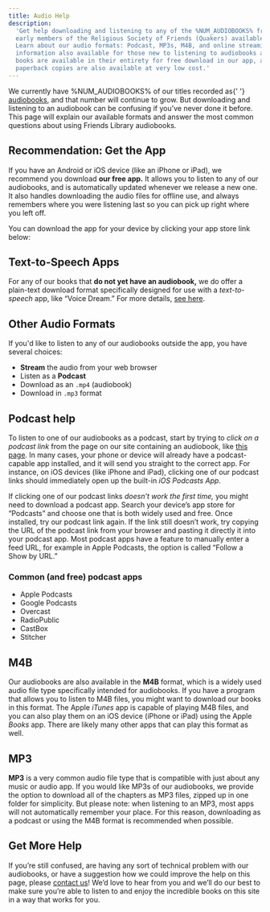 ```yaml
---
title: Audio Help
description:
  'Get help downloading and listening to any of the %NUM_AUDIOBOOKS% free audiobooks from
  early members of the Religious Society of Friends (Quakers) available on this site.
  Learn about our audio formats: Podcast, MP3s, M4B, and online streaming. Additional
  information also available for those new to listening to audiobooks as podcasts. All
  books are available in their entirety for free download in our app, as EPUB or PDF, and
  paperback copies are also available at very low cost.'
---
```


<Lead>
  We currently have %NUM_AUDIOBOOKS% of our titles recorded as{' '}
  <a href="./audiobooks">audiobooks</a>, and that number will continue to grow. But
  downloading and listening to an audiobook can be confusing if you&rsquo;ve never done it
  before. This page will explain our available formats and answer the most common
  questions about using Friends Library audiobooks.
</Lead>

## Recommendation: Get the App

If you have an Android or iOS device (like an iPhone or iPad), we recommend you download
**our free app.** It allows you to listen to any of our audiobooks, and is automatically
updated whenever we release a new one. It also handles downloading the audio files for
offline use, and always remembers where you were listening last so you can pick up right
where you left off.

<AppScreenshots emphasizing="listen" />

You can download the app for your device by clicking your app store link below:

<AppStoreBadgeLinks />

## Text-to-Speech Apps

For any of our books that **do not yet have an audiobook,** we do offer a plain-text
download format specifically designed for use with a _text-to-speech_ app, like “Voice
Dream.” For more details, [see here](/plain-text-format).

## Other Audio Formats

If you'd like to listen to any of our audiobooks outside the app, you have several
choices:

- **Stream** the audio from your web browser
- Listen as a **Podcast**
- Download as an `.mp4` (audiobook)
- Download in `.mp3` format

## Podcast help

To listen to one of our audiobooks as a podcast, start by trying to _click on a podcast
link_ from the page on our site containing an audiobook, like
[this page](/william-penn/no-cross-no-crown#audiobook). In many cases, your phone or
device will already have a podcast-capable app installed, and it will send you straight to
the correct app. For instance, on iOS devices (like iPhone and iPad), clicking one of our
podcast links should immediately open up the built-in _iOS Podcasts App_.

If clicking one of our podcast links _doesn’t work the first time,_ you might need to
download a podcast app. Search your device&rsquo;s app store for &ldquo;Podcasts&rdquo;
and choose one that is both widely used and free. Once installed, try our podcast link
again. If the link still doesn’t work, try copying the URL of the podcast link from your
browser and pasting it directly it into your podcast app. Most podcast apps have a feature
to manually enter a feed URL, for example in Apple Podcasts, the option is called “Follow
a Show by URL.”

### Common (and free) podcast apps

- Apple Podcasts
- Google Podcasts
- Overcast
- RadioPublic
- CastBox
- Stitcher

## M4B

Our audiobooks are also available in the **M4B** format, which is a widely used audio file
type specifically intended for audiobooks. If you have a program that allows you to listen
to M4B files, you might want to download our books in this format. The Apple _iTunes_ app
is capable of playing M4B files, and you can also play them on an iOS device (iPhone or
iPad) using the Apple _Books_ app. There are likely many other apps that can play this
format as well.

## MP3

**MP3** is a very common audio file type that is compatible with just about any music or
audio app. If you would like MP3s of our audiobooks, we provide the option to download all
of the chapters as MP3 files, zipped up in one folder for simplicity. But please note:
when listening to an MP3, most apps will not automatically remember your place. For this
reason, downloading as a podcast or using the M4B format is recommended when possible.

## Get More Help

If you’re still confused, are having any sort of technical problem with our audiobooks, or
have a suggestion how we could improve the help on this page, please
[contact us](./contact)! We’d love to hear from you and we’ll do our best to make sure
you’re able to listen to and enjoy the incredible books on this site in a way that works
for you.
